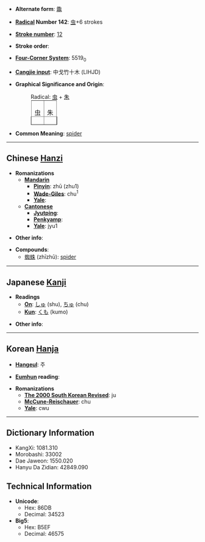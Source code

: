 * '''Alternate form''': [[鼄]]

* '''[[Wiktionary:Chinese radical index| Radical]] Number 142''': [[Wiktionary:Chinese radical index 虫|虫]]+6 strokes

* '''[[Wiktionary:Chinese total strokes index|Stroke number]]''': [[Wiktionary:Chinese total strokes index 12|12]]

* '''Stroke order''': 

* '''[[Wiktionary:Chinese four corner index|Four-Corner System]]''': 5519<sub>0</sub>

* '''[[Wiktionary:Chinese Cangjie index|Cangjie input]]''': 中戈竹十木 (LIHJD)

* '''Graphical Significance and Origin''':
*: Radical: [[虫]] + [[朱]]
*:<table border=1 style="display:inline;"><tr><td>虫</td><td>朱</td></tr></table>

* '''Common Meaning''': [[spider]]

----

== Chinese [[Hanzi]] ==

* '''Romanizations'''
** '''[[Mandarin]]'''
*** '''[[Pinyin]]''': zhū (zhu1)
*** '''[[Wade-Giles]]''': chu<sup>1</sup>
*** '''[[Yale]]''': 
** '''[[Cantonese]]'''
*** '''[[Jyutping]]''':
*** '''[[Penkyamp]]''': 
*** '''[[Yale]]''': jyu1

* '''Other info''': 

* '''Compounds''':
** [[蜘蛛]] (zhīzhū): [[spider]]

----

== Japanese [[Kanji]] ==

* '''Readings'''
** '''[[On]]''': [[しゅ]] (shu), [[ちゅ]] (chu)
** '''[[Kun]]''': [[くも]] (kumo)

* '''Other info''':  

----

== Korean [[Hanja]] ==

* '''[[Hangeul]]''': 주

* '''[[Eumhun]] reading''': 

* '''Romanizations'''
** '''[[The 2000 South Korean Revised Romanization|The 2000 South Korean Revised]]''': ju
** '''[[McCune-Reischauer]]''': chu
** '''[[Yale]]''': cwu

----

== Dictionary Information ==

* KangXi: 1081.310
* Morobashi: 33002
* Dae Jaweon: 1550.020
* Hanyu Da Zidian: 42849.090

== Technical Information ==

* '''Unicode''':
** Hex: 86DB
** Decimal: 34523
* '''Big5''':
** Hex: B5EF
** Decimal: 46575